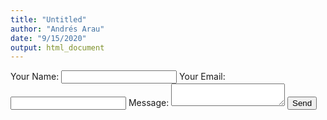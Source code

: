 ```yaml
---
title: "Untitled"
author: "Andrés Arau"
date: "9/15/2020"
output: html_document
---
```



<form action="https://formspree.io/mrgozkqn" method="POST">
    <label>
    Your Name:
    <input type="text" name="name">
  </label>
  <label>
    Your Email:
    <input type="email" name="_replyto">
  </label>
  <label>
    Message:
    <textarea name="message"></textarea>
  </label>
  <input type="submit" value="Send">
</form>